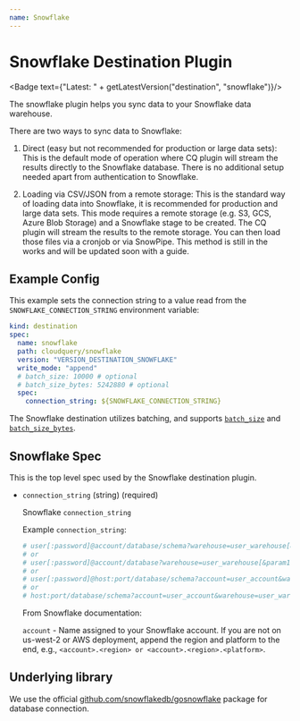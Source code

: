 ```yaml
---
name: Snowflake
---
```

# Snowflake Destination Plugin


<Badge text={"Latest: " + getLatestVersion("destination", "snowflake")}/>

The snowflake plugin helps you sync data to your Snowflake data warehouse.

There are two ways to sync data to Snowflake:

1. Direct (easy but not recommended for production or large data sets): This is the default mode of operation where CQ plugin will stream the results directly to the Snowflake database. There is no additional setup needed apart from authentication to Snowflake.

2. Loading via CSV/JSON from a remote storage: This is the standard way of loading data into Snowflake, it is recommended for production and large data sets. This mode requires a remote storage (e.g. S3, GCS, Azure Blob Storage) and a Snowflake stage to be created. The CQ plugin will stream the results to the remote storage. You can then load those files via a cronjob or via SnowPipe. This method is still in the works and will be updated soon with a guide.

## Example Config

This example sets the connection string to a value read from the `SNOWFLAKE_CONNECTION_STRING` environment variable:

```yaml copy
kind: destination
spec:
  name: snowflake
  path: cloudquery/snowflake
  version: "VERSION_DESTINATION_SNOWFLAKE"
  write_mode: "append"
  # batch_size: 10000 # optional
  # batch_size_bytes: 5242880 # optional
  spec:
    connection_string: ${SNOWFLAKE_CONNECTION_STRING}
```

The Snowflake destination utilizes batching, and supports [`batch_size`](/docs/reference/destination-spec#batch_size) and [`batch_size_bytes`](/docs/reference/destination-spec#batch_size_bytes).

## Snowflake Spec

This is the top level spec used by the Snowflake destination plugin.

- `connection_string` (string) (required)

  Snowflake `connection_string`

  Example `connection_string`:

  ```yaml copy
  # user[:password]@account/database/schema?warehouse=user_warehouse[&param1=value1&paramN=valueN]
  # or
  # user[:password]@account/database?warehouse=user_warehouse[&param1=value1&paramN=valueN]
  # or
  # user[:password]@host:port/database/schema?account=user_account&warehouse=user_warehouse[&param1=value1&paramN=valueN]
  # or
  # host:port/database/schema?account=user_account&warehouse=user_warehouse[&param1=value1&paramN=valueN]
  ```

  From Snowflake documentation:

  `account` - Name assigned to your Snowflake account. If you are not on us-west-2 or AWS deployment, append the region and platform to the end, e.g., `<account>.<region> or <account>.<region>.<platform>`.


## Underlying library

We use the official [github.com/snowflakedb/gosnowflake](https://github.com/snowflakedb/gosnowflake) package for database connection.

